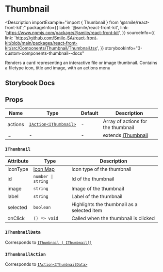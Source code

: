 # Thumbnail

<Description
  importExample="import { Thumbnail } from '@smile/react-front-kit';"
  packageInfo={{
    label: '@smile/react-front-kit',
    link: 'https://www.npmjs.com/package/@smile/react-front-kit',
  }}
  sourceInfo={{
    link: 'https://github.com/Smile-SA/react-front-kit/blob/main/packages/react-front-kit/src/Components/Thumbnail/Thumbnail.tsx',
  }}
  storybookInfo="3-custom-components-thumbnail--docs"
>
  Renders a card representing an interactive file or image thumbnail. Contains a
  filetype icon, title and image, with an actions menu
</Description>

## Storybook Docs

<StorybookEmbed storyId="3-custom-components-thumbnail--docs" height="1740" />

## Props

| Name    | Type                                                                          | Default | Description                        |
| ------- | ----------------------------------------------------------------------------- | ------- | ---------------------------------- |
| actions | [`IAction`](../../shared-types/actions#iactiont)[`<IThumbnail>`](#ithumbnail) | -       | Array of actions for the thumbnail |
| ...     | -                                                                             | -       | extends [IThumbnail](#ithumbnail)  |

### `IThumbnail`

| Attribute      | Type                                    | Description                                 |
| -------------- | --------------------------------------- | ------------------------------------------- |
| iconType       | [Icon Map](../../shared-types/icon-map) | Icon type of the thumbnail                  |
| id <Required/> | `number \| string`                      | Id of the thumbnail                         |
| image          | `string`                                | Image of the thumbnail                      |
| label          | `string`                                | Label of the thumbnail                      |
| selected       | `boolean`                               | Highlights the thumbnail as a selected item |
| onClick        | `() => void`                            | Called when the thumbnail is clicked        |

### `IThumbnailData`

Corresponds to [`IThumbnail | IThumbnail[]`](#ithumbnail)

### `IThumbnailAction`

Corresponds to [`IAction`](../../shared-types/actions#iactiont)[`<IThumbnailData>`](#ithumbnaildata)
